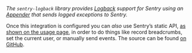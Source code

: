 <Note>

_The `sentry-logback` library provides [Logback](https://logback.qos.ch/) support for Sentry using an [Appender](https://logback.qos.ch/apidocs/ch/qos/logback/core/Appender.html) that sends logged exceptions to Sentry._

</Note>

Once this integration is configured you can _also_ use Sentry’s static API, [as shown on the usage page](usage/), in order to do things like record breadcrumbs, set the current user, or manually send events. The source can be found [on GitHub](https://github.com/getsentry/sentry-java/tree/master/sentry-logback).
